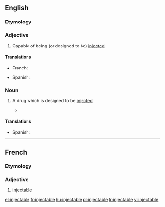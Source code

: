 ==English==

===Etymology===

{{suffix|inject|able}}

===Adjective===
{{en-adj|-}}

# Capable of being (or designed to be) [[inject]]ed

====Translations====
{{trans-top|capable of being injected}}
* French: {{t+|fr|injectable|m|f}}
{{trans-mid}}
* Spanish: {{t-|es|inyectable}}
{{trans-bottom}}

===Noun===
{{en-noun}}

# {{context|pharmacy|lang=en}} A drug which is designed to be [[inject]]ed
#* {{quote-news|2009|January 3|Amy Zipkin|Drugstores, Too, Feel Recession Pain|New York Times|url=http://www.nytimes.com/2009/01/03/business/03interview.html
|passage=Complex high-cost drug therapy, such as '''injectables''' and infusions, are close to a $70 billion sector. }}

====Translations====
{{trans-top|a drug which is designed to be injected}}
* Spanish: {{t-|es|inyectable|m}}
{{trans-mid}}
{{trans-bottom}}

----
==French==
===Etymology===
{{suffix|injecter|able|lang=fr}}

===Adjective===
{{fr-adj|mf}}
# [[#English|injectable]]

[[el:injectable]]
[[fr:injectable]]
[[hu:injectable]]
[[pl:injectable]]
[[tr:injectable]]
[[vi:injectable]]